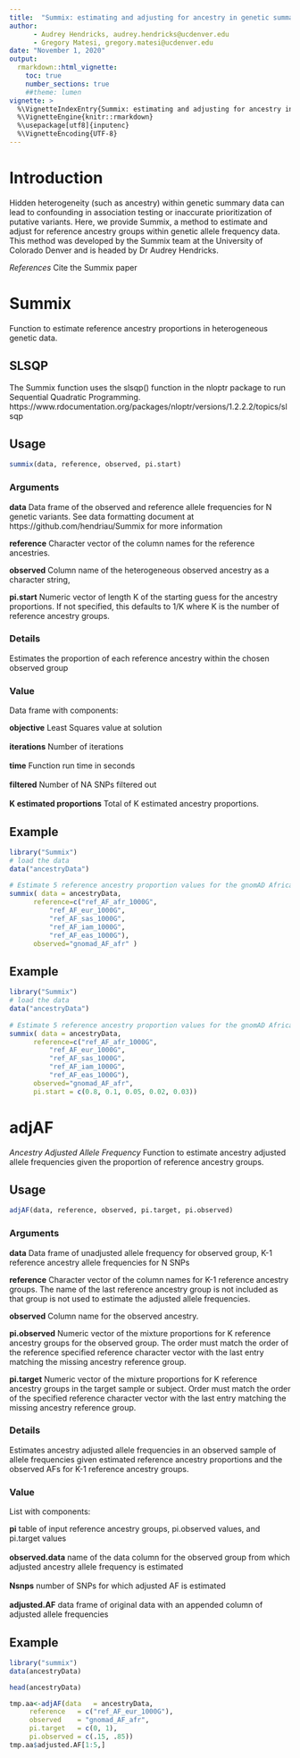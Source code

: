 ```yaml
---
title:  "Summix: estimating and adjusting for ancestry in genetic summary data"
author: 
      - Audrey Hendricks, audrey.hendricks@ucdenver.edu
      - Gregory Matesi, gregory.matesi@ucdenver.edu 
date: "November 1, 2020"
output: 
  rmarkdown::html_vignette:
    toc: true
    number_sections: true
    ##theme: lumen
vignette: >
  %\VignetteIndexEntry{Summix: estimating and adjusting for ancestry in genetic summary data} 
  %\VignetteEngine{knitr::rmarkdown} 
  %\usepackage[utf8]{inputenc}
  %\VignetteEncoding{UTF-8}
---
```



<style type="text/css">

h1.title {
  font-size: 38px;
  color: Black;
  text-align: center;
}
h4.author { /* Header 4 - and the author and data headers use this too  */
    font-size: 18px;
  ##font-family: "Times New Roman", Times, serif;
  color: Black;
  text-align: center;
}

h4.date { /* Header 4 - and the author and data headers use this too  */
  font-size: 18px;
  ##font-family: "Times New Roman", Times, serif;
  color: Black;
  text-align: center;
}

div#TOC li {
    list-style:none;
    background-image:none;
    background-repeat:none;
    background-position:0; 
}
</style>

# Introduction
Hidden heterogeneity (such as ancestry) within genetic summary data can lead to confounding in association testing or inaccurate prioritization of putative variants. Here, we provide Summix, a method to estimate and adjust for reference ancestry groups within genetic allele frequency data. This method was developed by the Summix team at the University of Colorado Denver and is headed by Dr Audrey Hendricks.

*References* Cite the Summix paper

# Summix
Function to estimate reference ancestry proportions in heterogeneous genetic data. 

## SLSQP 
The Summix function uses the slsqp() function in the nloptr package to run Sequential Quadratic Programming. https://www.rdocumentation.org/packages/nloptr/versions/1.2.2.2/topics/slsqp


## Usage

  ```r
  summix(data, reference, observed, pi.start)
  ```

### Arguments

**data**
Data frame of the observed and reference allele frequencies for N genetic variants. See data formatting document at https://github.com/hendriau/Summix for more information
  
**reference**
Character vector of the column names for the reference ancestries.
    
**observed**
Column name of the heterogeneous observed ancestry as a character string,
    
**pi.start** Numeric vector of length K of the starting guess for the ancestry proportions. If not specified, this defaults to 1/K where K is the number of reference ancestry groups.

### Details
Estimates the proportion of each reference ancestry within the chosen observed group

### Value

Data frame with components:

| **objective**   Least Squares value at solution
|
| **iterations**  Number of iterations
|
| **time**   Function run time in seconds
|
| **filtered**  Number of NA SNPs filtered out
|
| **K estimated proportions**   Total of K estimated ancestry proportions.



## Example
```r
library("Summix")
# load the data
data("ancestryData")
 
# Estimate 5 reference ancestry proportion values for the gnomAD African/African Amercian ancestry group
summix( data = ancestryData, 
      reference=c("ref_AF_afr_1000G", 
          "ref_AF_eur_1000G", 
          "ref_AF_sas_1000G", 
          "ref_AF_iam_1000G", 
          "ref_AF_eas_1000G"), 
      observed="gnomad_AF_afr" )
```

## Example
```r
library("Summix")
# load the data
data("ancestryData")
 
# Estimate 5 reference ancestry proportion values for the gnomAD African/African Amercian ancestry group
summix( data = ancestryData, 
      reference=c("ref_AF_afr_1000G", 
          "ref_AF_eur_1000G", 
          "ref_AF_sas_1000G", 
          "ref_AF_iam_1000G", 
          "ref_AF_eas_1000G"), 
      observed="gnomad_AF_afr",
      pi.start = c(0.8, 0.1, 0.05, 0.02, 0.03))
```

# adjAF

*Ancestry Adjusted Allele Frequency*
Function to estimate ancestry adjusted allele frequencies given the proportion of reference ancestry groups.


## Usage

  ```r
  adjAF(data, reference, observed, pi.target, pi.observed)
  ```

### Arguments

**data** Data frame of unadjusted allele frequency for observed group, K-1 reference ancestry allele frequencies for N SNPs

**reference**
Character vector of the column names for K-1 reference ancestry groups. The name of the last reference ancestry group is not included as that group is not used to estimate the adjusted allele frequencies.

**observed**
Column name for the observed ancestry.

**pi.observed**
Numeric vector of the mixture proportions for K reference ancestry groups for the observed group. The order must match the order of the reference specified reference character vector with the last entry matching the missing ancestry reference group.
  
**pi.target**
Numeric vector of the mixture proportions for K reference ancestry groups in the target sample or subject. Order must match the order of the specified reference character vector with the last entry matching the missing ancestry reference group.

    
### Details
Estimates ancestry adjusted allele frequencies in an observed sample of allele frequencies given estimated reference ancestry proportions and the observed AFs for K-1 reference ancestry groups.

### Value

List with components:

| **pi**   table of input reference ancestry groups, pi.observed values, and pi.target values
|
| **observed.data**  name of the data column for the observed group from which adjusted ancestry allele frequency is estimated
|
| **Nsnps**  number of SNPs for which adjusted AF is estimated
|
| **adjusted.AF**   data frame of original data with an appended column of adjusted allele frequencies



## Example
     
```r
library("summix")
data(ancestryData)

head(ancestryData)

tmp.aa<-adjAF(data   = ancestryData,
     reference   = c("ref_AF_eur_1000G"),
     observed    = "gnomad_AF_afr",
     pi.target   = c(0, 1),
     pi.observed = c(.15, .85))
tmp.aa$adjusted.AF[1:5,]
```

